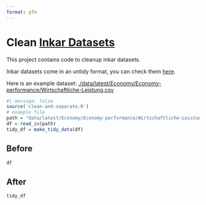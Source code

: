 ```yaml
---
format: gfm
---
```


# Clean [Inkar Datasets](https://www.inkar.de/)

This project contains code to cleanup inkar datasets.

Inkar datasets come in an untidy format, you can check them [here](https://www.inkar.de/WizardStart).

Here is an example dataset: [./data/latest/Economy/Economy-performance/Wirtschaftliche-Leistung.csv](./data/latest/Economy/Economy-performance/Wirtschaftliche-Leistung.csv)

```r
#| message: false
source('clean-and-separate.R')
# example file
path = "data/latest/Economy/Economy-performance/Wirtschaftliche-Leistung.csv"
df = read_in(path)
tidy_df = make_tidy_data(df)
```

## Before

```r
df
```
## After


```r
tidy_df
```